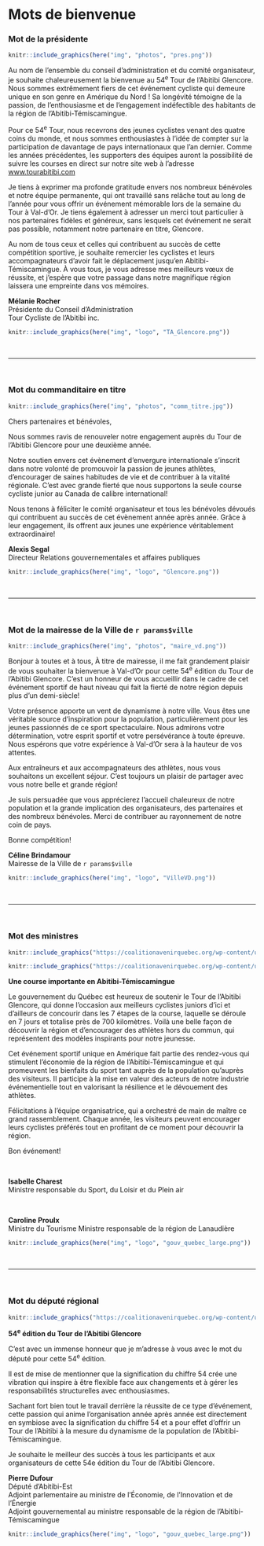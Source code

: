 # Mots de bienvenue {#bienvenue}

### Mot de la présidente {-}

\linebreak

```r
knitr::include_graphics(here("img", "photos", "pres.png"))
```


Au nom de l'ensemble du conseil d'administration et du comité organisateur, je souhaite chaleureusement la bienvenue au 54^e^ Tour de l'Abitibi Glencore. Nous sommes extrêmement fiers de cet événement cycliste qui demeure unique en son genre en Amérique du Nord ! Sa longévité témoigne de la passion, de l'enthousiasme et de l'engagement indéfectible des habitants de la région de l’Abitibi-Témiscamingue. 

Pour ce 54^e^ Tour, nous recevrons des jeunes cyclistes venant des quatre coins du monde, et nous sommes enthousiastes à l'idée de compter sur la participation de davantage de pays internationaux que l'an dernier. Comme les années précédentes, les supporters des équipes auront la possibilité de suivre les courses en direct sur notre site web à l'adresse <a href="https://www.tourabitibi.com" target="_blank">www.tourabitibi.com</a>

Je tiens à exprimer ma profonde gratitude envers nos nombreux bénévoles et notre équipe permanente, qui ont travaillé sans relâche tout au long de l'année pour vous offrir un événement mémorable lors de la semaine du Tour à Val-d’Or. Je tiens également à adresser un merci tout particulier à nos partenaires fidèles et généreux, sans lesquels cet événement ne serait pas possible, notamment notre partenaire en titre, Glencore.

Au nom de tous ceux et celles qui contribuent au succès de cette compétition sportive, je souhaite remercier les cyclistes et leurs accompagnateurs d'avoir fait le déplacement jusqu'en Abitibi-Témiscamingue. À vous tous, je vous adresse mes meilleurs vœux de réussite, et j'espère que votre passage dans notre magnifique région laissera une empreinte dans vos mémoires.


**Mélanie Rocher**    
Présidente du Conseil d'Administration         
Tour Cycliste de l'Abitibi inc. 

```r
knitr::include_graphics(here("img", "logo", "TA_Glencore.png"))
```

<br/>

--- 

\pagebreak

<br/>

### Mot du commanditaire en titre {-}

\linebreak

```r

knitr::include_graphics(here("img", "photos", "comm_titre.jpg"))

```

Chers partenaires et bénévoles,

Nous sommes ravis de renouveler notre engagement auprès du Tour de l'Abitibi Glencore pour une deuxième année.

Notre soutien envers cet évènement d'envergure internationale s'inscrit dans notre volonté de promouvoir la passion de jeunes athlètes, d'encourager de saines habitudes de vie et de contribuer à la vitalité régionale. C'est avec grande fierté que nous supportons la seule course cycliste junior au Canada de calibre international!

Nous tenons à féliciter le comité organisateur et tous les bénévoles dévoués qui contribuent au succès de cet évènement année après année. Grâce à leur engagement, ils offrent aux jeunes une expérience véritablement extraordinaire! 

**Alexis Segal**      
Directeur Relations gouvernementales et affaires publiques


```r
knitr::include_graphics(here("img", "logo", "Glencore.png"))
```

<br/>

---

\pagebreak

<br/>

### Mot de la mairesse de la Ville de `r params$ville` {-}

\linebreak

```r

knitr::include_graphics(here("img", "photos", "maire_vd.png"))

```

Bonjour à toutes et à tous,
À titre de mairesse, il me fait grandement plaisir de vous souhaiter la bienvenue à Val-d’Or pour cette 54^e^ édition du Tour de l’Abitibi Glencore. C’est un honneur de vous accueillir dans le cadre de cet événement sportif de haut niveau qui fait la fierté de notre région depuis plus d’un demi-siècle!

Votre présence apporte un vent de dynamisme à notre ville. Vous êtes une véritable source d’inspiration pour la population, particulièrement pour les jeunes passionnés de ce sport spectaculaire. Nous admirons votre détermination, votre esprit sportif et votre persévérance à toute épreuve. Nous espérons que votre expérience à Val-d’Or sera à la hauteur de vos attentes.

Aux entraîneurs et aux accompagnateurs des athlètes, nous vous souhaitons un excellent séjour. C’est toujours un plaisir de partager avec vous notre belle et grande région!

Je suis persuadée que vous apprécierez l’accueil chaleureux de notre population et la grande implication des organisateurs, des partenaires et des nombreux bénévoles. Merci de contribuer au rayonnement de notre coin de pays.

Bonne compétition!

**Céline Brindamour**    
Mairesse de la Ville de `r params$ville` 
  

```r
knitr::include_graphics(here("img", "logo", "VilleVD.png"))
```

<br/>

---

\pagebreak

<br/>

### Mot des ministres {-}

\linebreak

```r

knitr::include_graphics("https://coalitionavenirquebec.org/wp-content/uploads/2018/08/photo-profil-charest-isabelle-brome-missisquoi.png")

```

```r

knitr::include_graphics("https://coalitionavenirquebec.org/wp-content/uploads/2018/08/photo-profil-proulx-caroline-berthier-sans-main.png")

```


**Une course importante en Abitibi-Témiscamingue**

Le gouvernement du Québec est heureux de soutenir le Tour de l’Abitibi Glencore, qui donne l’occasion aux meilleurs cyclistes juniors d’ici et d’ailleurs de concourir dans les 7 étapes de la course, laquelle se déroule en 7 jours et totalise près de 700 kilomètres. Voilà une belle façon de découvrir la région et d’encourager des athlètes hors du commun, qui représentent des modèles inspirants pour notre jeunesse.

Cet événement sportif unique en Amérique fait partie des rendez-vous qui stimulent l’économie de la région de l’Abitibi-Témiscamingue et qui promeuvent les bienfaits du sport tant auprès de la population qu’auprès des visiteurs. Il participe à la mise en valeur des acteurs de notre industrie événementielle tout en valorisant la résilience et le dévouement des athlètes.

Félicitations à l’équipe organisatrice, qui a orchestré de main de maître ce grand rassemblement. Chaque année, les visiteurs peuvent encourager leurs cyclistes préférés tout en profitant de ce moment pour découvrir la région. 

Bon événement!

<br/>

**Isabelle Charest**    
Ministre responsable du Sport, du Loisir et du Plein air

<br/>


**Caroline Proulx**   
Ministre du Tourisme
Ministre responsable de la région de Lanaudière

```r
knitr::include_graphics(here("img", "logo", "gouv_quebec_large.png"))
``` 

<br/>

---

\pagebreak

<br/>


### Mot du député régional {-}

\linebreak

```r

knitr::include_graphics("https://coalitionavenirquebec.org/wp-content/uploads/2018/08/photo-profil-dufour-pierre-abitibi-est.png")

```


**54^e^ édition du Tour de l’Abitibi Glencore**

C’est avec un immense honneur que je m’adresse à vous avec le mot du député pour cette 54^e^ édition. 

Il est de mise de mentionner que la signification du chiffre 54 crée une vibration qui inspire à être flexible face aux changements et à gérer les responsabilités structurelles avec enthousiasmes. 

Sachant fort bien tout le travail derrière la réussite de ce type d’événement, cette passion qui anime l’organisation année après année est directement en symbiose avec la signification du chiffre 54 et a pour effet d’offrir un Tour de l’Abitibi à la mesure du dynamisme de la population de l’Abitibi-Témiscamingue. 

Je souhaite le meilleur des succès à tous les participants et aux organisateurs de cette 54e édition du Tour de l’Abitibi Glencore. 

**Pierre Dufour**     
Député d'Abitibi-Est   
Adjoint parlementaire au ministre de l’Économie, de l’Innovation et de l’Énergie   
Adjoint gouvernemental au ministre responsable de la région de l’Abitibi-Témiscamingue 



```r
knitr::include_graphics(here("img", "logo", "gouv_quebec_large.png"))
``` 

